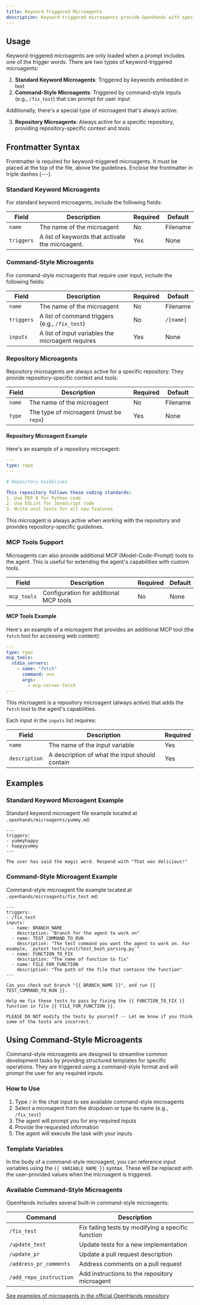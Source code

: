 ```yaml
---
title: Keyword-Triggered Microagents
description: Keyword-triggered microagents provide OpenHands with specific instructions that are activated when certain keywords appear in the prompt. This is useful for tailoring behavior based on particular tools, languages, or frameworks.
---
```


## Usage

Keyword-triggered microagents are only loaded when a prompt includes one of the trigger words. There are two types of keyword-triggered microagents:

1. **Standard Keyword Microagents**: Triggered by keywords embedded in text
2. **Command-Style Microagents**: Triggered by command-style inputs (e.g., `/fix_test`) that can prompt for user input

Additionally, there's a special type of microagent that's always active:

3. **Repository Microagents**: Always active for a specific repository, providing repository-specific context and tools

## Frontmatter Syntax

Frontmatter is required for keyword-triggered microagents. It must be placed at the top of the file,
above the guidelines. Enclose the frontmatter in triple dashes (---).

### Standard Keyword Microagents

For standard keyword microagents, include the following fields:

| Field      | Description                                      | Required | Default          |
|------------|--------------------------------------------------|----------|------------------|
| `name`     | The name of the microagent                       | No       | Filename         |
| `triggers` | A list of keywords that activate the microagent. | Yes      | None             |

### Command-Style Microagents

For command-style microagents that require user input, include the following fields:

| Field      | Description                                                | Required | Default          |
|------------|------------------------------------------------------------|----------|------------------|
| `name`     | The name of the microagent                                 | No       | Filename         |
| `triggers` | A list of command triggers (e.g., `/fix_test`)             | No       | `/[name]`        |
| `inputs`   | A list of input variables the microagent requires          | Yes      | None             |

### Repository Microagents

Repository microagents are always active for a specific repository. They provide repository-specific context and tools.

| Field      | Description                                                | Required | Default          |
|------------|------------------------------------------------------------|----------|------------------|
| `name`     | The name of the microagent                                 | No       | Filename         |
| `type`     | The type of microagent (must be `repo`)                    | Yes      | None             |

#### Repository Microagent Example

Here's an example of a repository microagent:

```yaml
---
type: repo
---

# Repository Guidelines

This repository follows these coding standards:
1. Use PEP 8 for Python code
2. Use ESLint for JavaScript code
3. Write unit tests for all new features
```

This microagent is always active when working with the repository and provides repository-specific guidelines.

### MCP Tools Support

Microagents can also provide additional MCP (Model-Code-Prompt) tools to the agent. This is useful for extending the agent's capabilities with custom tools.

| Field        | Description                                                | Required | Default          |
|--------------|-----------------------------------------------------------|----------|------------------|
| `mcp_tools`  | Configuration for additional MCP tools                     | No       | None             |

#### MCP Tools Example

Here's an example of a microagent that provides an additional MCP tool (the `fetch` tool for accessing web content):

```yaml
---
type: repo
mcp_tools:
  stdio_servers:
    - name: "fetch"
      command: uvx
      args:
        - mcp-server-fetch
---
```

This microagent is a repository microagent (always active) that adds the `fetch` tool to the agent's capabilities.

Each input in the `inputs` list requires:

| Field         | Description                                      | Required |
|---------------|--------------------------------------------------|----------|
| `name`        | The name of the input variable                   | Yes      |
| `description` | A description of what the input should contain   | Yes      |


## Examples

### Standard Keyword Microagent Example

Standard keyword microagent file example located at `.openhands/microagents/yummy.md`:
```
---
triggers:
- yummyhappy
- happyyummy
---

The user has said the magic word. Respond with "That was delicious!"
```

### Command-Style Microagent Example

Command-style microagent file example located at `.openhands/microagents/fix_test.md`:
```
---
triggers:
- /fix_test
inputs:
  - name: BRANCH_NAME
    description: "Branch for the agent to work on"
  - name: TEST_COMMAND_TO_RUN
    description: "The test command you want the agent to work on. For example, `pytest tests/unit/test_bash_parsing.py`"
  - name: FUNCTION_TO_FIX
    description: "The name of function to fix"
  - name: FILE_FOR_FUNCTION
    description: "The path of the file that contains the function"
---

Can you check out branch "{{ BRANCH_NAME }}", and run {{ TEST_COMMAND_TO_RUN }}.

Help me fix these tests to pass by fixing the {{ FUNCTION_TO_FIX }} function in file {{ FILE_FOR_FUNCTION }}.

PLEASE DO NOT modify the tests by yourself -- Let me know if you think some of the tests are incorrect.
```

## Using Command-Style Microagents

Command-style microagents are designed to streamline common development tasks by providing structured templates for specific operations. They are triggered using a command-style format and will prompt the user for any required inputs.

### How to Use

1. Type `/` in the chat input to see available command-style microagents
2. Select a microagent from the dropdown or type its name (e.g., `/fix_test`)
3. The agent will prompt you for any required inputs
4. Provide the requested information
5. The agent will execute the task with your inputs

### Template Variables

In the body of a command-style microagent, you can reference input variables using the `{{ VARIABLE_NAME }}` syntax. These will be replaced with the user-provided values when the microagent is triggered.

### Available Command-Style Microagents

OpenHands includes several built-in command-style microagents:

| Command              | Description                                           |
|----------------------|-------------------------------------------------------|
| `/fix_test`          | Fix failing tests by modifying a specific function    |
| `/update_test`       | Update tests for a new implementation                 |
| `/update_pr`         | Update a pull request description                     |
| `/address_pr_comments` | Address comments on a pull request                  |
| `/add_repo_instruction` | Add instructions to the repository microagent      |

[See examples of microagents in the official OpenHands repository](https://github.com/All-Hands-AI/OpenHands/tree/main/microagents)
